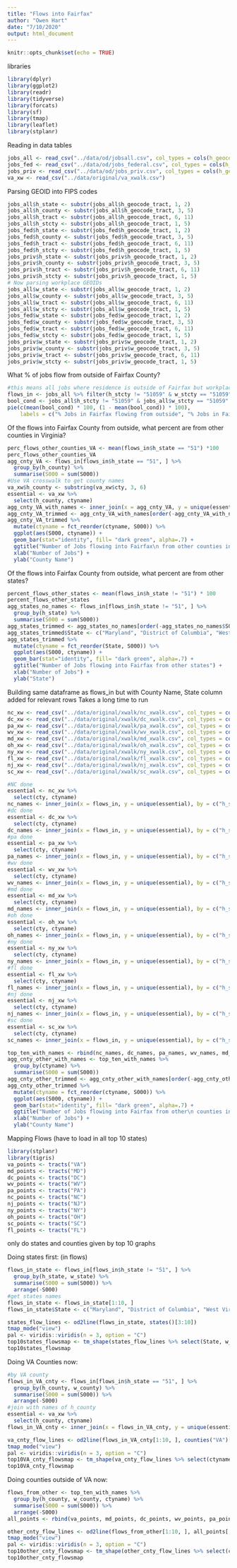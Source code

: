 ```yaml
---
title: "Flows into Fairfax"
author: "Owen Hart"
date: "7/10/2020"
output: html_document
---
```


```r
knitr::opts_chunk$set(echo = TRUE)
```

libraries
```r
library(dplyr)
library(ggplot2)
library(readr)
library(tidyverse)
library(forcats)
library(sf)
library(tmap)
library(leaflet)
library(stplanr)
```


Reading in data tables
```r
jobs_all <- read_csv("../data/od/jobsall.csv", col_types = cols(h_geocode_tract = col_character(), w_geocode_tract = col_character()))
jobs_fed <- read_csv("../data/od/jobs_federal.csv", col_types = cols(h_geocode_tract = col_character(), w_geocode_tract = col_character()))
jobs_priv <- read_csv("../data/od/jobs_priv.csv", col_types = cols(h_geocode_tract = col_character(), w_geocode_tract = col_character()))
va_xw <- read_csv("../data/original/va_xwalk.csv")
```


Parsing GEOID into FIPS codes
```r
jobs_all$h_state <- substr(jobs_all$h_geocode_tract, 1, 2)
jobs_all$h_county <- substr(jobs_all$h_geocode_tract, 3, 5)
jobs_all$h_tract <- substr(jobs_all$h_geocode_tract, 6, 11)
jobs_all$h_stcty <- substr(jobs_all$h_geocode_tract, 1, 5)
jobs_fed$h_state <- substr(jobs_fed$h_geocode_tract, 1, 2)
jobs_fed$h_county <- substr(jobs_fed$h_geocode_tract, 3, 5)
jobs_fed$h_tract <- substr(jobs_fed$h_geocode_tract, 6, 11)
jobs_fed$h_stcty <- substr(jobs_fed$h_geocode_tract, 1, 5)
jobs_priv$h_state <- substr(jobs_priv$h_geocode_tract, 1, 2)
jobs_priv$h_county <- substr(jobs_priv$h_geocode_tract, 3, 5)
jobs_priv$h_tract <- substr(jobs_priv$h_geocode_tract, 6, 11)
jobs_priv$h_stcty <- substr(jobs_priv$h_geocode_tract, 1, 5)
# Now parsing workplace GEOIDs
jobs_all$w_state <- substr(jobs_all$w_geocode_tract, 1, 2)
jobs_all$w_county <- substr(jobs_all$w_geocode_tract, 3, 5)
jobs_all$w_tract <- substr(jobs_all$w_geocode_tract, 6, 11)
jobs_all$w_stcty <- substr(jobs_all$w_geocode_tract, 1, 5)
jobs_fed$w_state <- substr(jobs_fed$w_geocode_tract, 1, 2)
jobs_fed$w_county <- substr(jobs_fed$w_geocode_tract, 3, 5)
jobs_fed$w_tract <- substr(jobs_fed$w_geocode_tract, 6, 11)
jobs_fed$w_stcty <- substr(jobs_fed$w_geocode_tract, 1, 5)
jobs_priv$w_state <- substr(jobs_priv$w_geocode_tract, 1, 2)
jobs_priv$w_county <- substr(jobs_priv$w_geocode_tract, 3, 5)
jobs_priv$w_tract <- substr(jobs_priv$w_geocode_tract, 6, 11)
jobs_priv$w_stcty <- substr(jobs_priv$w_geocode_tract, 1, 5)
```

What % of jobs flow from outside of Fairfax County?
```r
#this means all jobs where residence is outside of Fairfax but workplace is in Fairfax
flows_in <- jobs_all %>% filter(h_stcty != "51059" & w_stcty == "51059")
bool_cond <- jobs_all$h_stcty != "51059" & jobs_all$w_stcty == "51059"
pie(c(mean(bool_cond) * 100, (1 - mean(bool_cond)) * 100), 
    labels = c("% Jobs in Fairfax flowing from outside", "% Jobs in Fairfax flowing from within"))
```

Of the flows into Fairfax County from outside, what percent are from other counties in Virginia?
```r
perc_flows_other_counties_VA <- mean(flows_in$h_state == "51") *100
perc_flows_other_counties_VA
agg_cnty_VA <- flows_in[flows_in$h_state == "51", ] %>%
  group_by(h_county) %>%
  summarise(S000 = sum(S000))
#Use VA crosswalk to get county names
va_xw$h_county <- substring(va_xw$cty, 3, 6)
essential <- va_xw %>%
  select(h_county, ctyname)
agg_cnty_VA_with_names <- inner_join(x = agg_cnty_VA, y = unique(essential), by = "h_county")
agg_cnty_VA_trimmed <- agg_cnty_VA_with_names[order(-agg_cnty_VA_with_names$S000), ][1:10, ]
agg_cnty_VA_trimmed %>%
  mutate(ctyname = fct_reorder(ctyname, S000)) %>%
  ggplot(aes(S000, ctyname)) +
  geom_bar(stat="identity", fill= "dark green", alpha=.7) +
  ggtitle("Number of Jobs flowing into Fairfax\n from other counties in Virginia") +
  xlab("Number of Jobs") + 
  ylab("County Name")
```


Of the flows into Fairfax County from outside, what percent are from other states?
```r
percent_flows_other_states <- mean(flows_in$h_state != "51") * 100
percent_flows_other_states
agg_states_no_names <- flows_in[flows_in$h_state != "51", ] %>%
  group_by(h_state) %>%
  summarise(S000 = sum(S000))
agg_states_trimmed <- agg_states_no_names[order(-agg_states_no_names$S000), ][1:10, ]
agg_states_trimmed$State <- c("Maryland", "District of Columbia", "West Virginia", "Pennsylvania", "North Carolina", "New Jersey", "New York", "Ohio", "South Carolina", "Florida")
agg_states_trimmed %>%
  mutate(ctyname = fct_reorder(State, S000)) %>%
  ggplot(aes(S000, ctyname)) +
  geom_bar(stat="identity", fill= "dark green", alpha=.7) +
  ggtitle("Number of Jobs flowing into Fairfax from other states") +
  xlab("Number of Jobs") + 
  ylab("State")
```


Building same dataframe as flows_in but with County Name, State column added for relevant rows
Takes a long time to run
```r
nc_xw <- read_csv("../data/original/xwalk/nc_xwalk.csv", col_types = cols(cty = col_character()))
dc_xw <- read_csv("../data/original/xwalk/dc_xwalk.csv", col_types = cols(cty = col_character()))
pa_xw <- read_csv("../data/original/xwalk/pa_xwalk.csv", col_types = cols(cty = col_character()))
wv_xw <- read_csv("../data/original/xwalk/wv_xwalk.csv", col_types = cols(cty = col_character()))
md_xw <- read_csv("../data/original/xwalk/md_xwalk.csv", col_types = cols(cty = col_character()))
oh_xw <- read_csv("../data/original/xwalk/oh_xwalk.csv", col_types = cols(cty = col_character()))
ny_xw <- read_csv("../data/original/xwalk/ny_xwalk.csv", col_types = cols(cty = col_character()))
fl_xw <- read_csv("../data/original/xwalk/fl_xwalk.csv", col_types = cols(cty = col_character()))
nj_xw <- read_csv("../data/original/xwalk/nj_xwalk.csv", col_types = cols(cty = col_character()))
sc_xw <- read_csv("../data/original/xwalk/sc_xwalk.csv", col_types = cols(cty = col_character()))
```


```r
#NC done
essential <- nc_xw %>%
  select(cty, ctyname)
nc_names <- inner_join(x = flows_in, y = unique(essential), by = c("h_stcty" = "cty"))
#dc done
essential <- dc_xw %>%
  select(cty, ctyname)
dc_names <- inner_join(x = flows_in, y = unique(essential), by = c("h_stcty" = "cty"))
#pa done
essential <- pa_xw %>%
  select(cty, ctyname)
pa_names <- inner_join(x = flows_in, y = unique(essential), by = c("h_stcty" = "cty"))
#wv done
essential <- wv_xw %>%
  select(cty, ctyname)
wv_names <- inner_join(x = flows_in, y = unique(essential), by = c("h_stcty" = "cty"))
#md done
essential <- md_xw %>%
  select(cty, ctyname)
md_names <- inner_join(x = flows_in, y = unique(essential), by = c("h_stcty" = "cty"))
#oh done
essential <- oh_xw %>%
  select(cty, ctyname)
oh_names <- inner_join(x = flows_in, y = unique(essential), by = c("h_stcty" = "cty"))
#ny done
essential <- ny_xw %>%
  select(cty, ctyname)
ny_names <- inner_join(x = flows_in, y = unique(essential), by = c("h_stcty" = "cty"))
#fl done
essential <- fl_xw %>%
  select(cty, ctyname)
fl_names <- inner_join(x = flows_in, y = unique(essential), by = c("h_stcty" = "cty"))
#nj done
essential <- nj_xw %>%
  select(cty, ctyname)
nj_names <- inner_join(x = flows_in, y = unique(essential), by = c("h_stcty" = "cty"))
#sc done
essential <- sc_xw %>%
  select(cty, ctyname)
sc_names <- inner_join(x = flows_in, y = unique(essential), by = c("h_stcty" = "cty"))
```


```r
top_ten_with_names <- rbind(nc_names, dc_names, pa_names, wv_names, md_names, oh_names, ny_names, fl_names, nj_names, sc_names)
agg_cnty_other_with_names <- top_ten_with_names %>%
  group_by(ctyname) %>%
  summarise(S000 = sum(S000))
agg_cnty_other_trimmed <- agg_cnty_other_with_names[order(-agg_cnty_other_with_names$S000), ][1:10, ]
agg_cnty_other_trimmed %>%
  mutate(ctyname = fct_reorder(ctyname, S000)) %>%
  ggplot(aes(S000, ctyname)) +
  geom_bar(stat="identity", fill= "dark green", alpha=.7) +
  ggtitle("Number of Jobs flowing into Fairfax from other\n counties in other states") +
  xlab("Number of Jobs") + 
  ylab("County Name")
```




Mapping Flows (have to load in all top 10 states)
```r
library(stplanr)
library(tigris)
va_points <- tracts("VA")
md_points <- tracts("MD")
dc_points <- tracts("DC")
wv_points <- tracts("WV")
pa_points <- tracts("PA")
nc_points <- tracts("NC")
nj_points <- tracts("NJ")
ny_points <- tracts("NY")
oh_points <- tracts("OH")
sc_points <- tracts("SC")
fl_points <- tracts("FL")
```

only do states and counties given by top 10 graphs

Doing states first:
(in flows)
```r
flows_in_state <- flows_in[flows_in$h_state != "51", ] %>%
  group_by(h_state, w_state) %>%
  summarise(S000 = sum(S000)) %>%
  arrange(-S000)
#get states names
flows_in_state <- flows_in_state[1:10, ]
flows_in_state$State <- c("Maryland", "District of Columbia", "West Virginia", "Pennsylvania", "North Carolina", "New Jersey", "New York", "Ohio", "South Carolina", "Florida")

states_flow_lines <- od2line(flows_in_state, states()[3:10])
tmap_mode("view")
pal <- viridis::viridis(n = 3, option = "C")
top10states_flowsmap <- tm_shape(states_flow_lines %>% select(State, w_state, S000, geometry)) + tm_lines(lwd = 2, col = "S000", palette = "YlGnBu")
top10states_flowsmap
```


Doing VA Counties now:
```r
#by VA county
flows_in_VA_cnty <- flows_in[flows_in$h_state == "51", ] %>%
  group_by(h_county, w_county) %>%
  summarise(S000 = sum(S000)) %>%
  arrange(-S000)
#join with names of h_county
essential <- va_xw %>%
  select(h_county, ctyname)
flows_in_VA_cnty <- inner_join(x = flows_in_VA_cnty, y = unique(essential), by = "h_county")

va_cnty_flow_lines <- od2line(flows_in_VA_cnty[1:10, ], counties("VA")[, 2:18])
tmap_mode("view")
pal <- viridis::viridis(n = 3, option = "C")
top10VA_cnty_flowsmap <- tm_shape(va_cnty_flow_lines %>% select(ctyname, w_county, S000, geometry)) + tm_lines(lwd = 2, col = "S000", palette = "YlGnBu")
top10VA_cnty_flowsmap
```

Doing counties outside of VA now:
```r
flows_from_other <- top_ten_with_names %>%
  group_by(h_county, w_county, ctyname) %>%
  summarise(S000 = sum(S000)) %>%
  arrange(-S000)
all_points <- rbind(va_points, md_points, dc_points, wv_points, pa_points, nc_points, ny_points, ny_points, oh_points, sc_points, fl_points)

other_cnty_flow_lines <- od2line(flows_from_other[1:10, ], all_points[, 2:12])
tmap_mode("view")
pal <- viridis::viridis(n = 3, option = "C")
top10other_cnty_flowsmap <- tm_shape(other_cnty_flow_lines %>% select(ctyname, w_county, S000, geometry)) + tm_lines(lwd = 2, col = "S000", palette = "YlGnBu")
top10other_cnty_flowsmap
```

